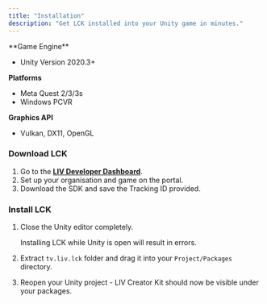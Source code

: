 ```yaml
---
title: "Installation"
description: "Get LCK installed into your Unity game in minutes."
---
```


<Accordion title="Requirements" icon="ballot-check">
  **Game Engine**

  - Unity Version 2020.3\+

  **Platforms**

  - Meta Quest 2/3/3s
  - Windows PCVR

  **Graphics API**

  - Vulkan, DX11, OpenGL
</Accordion>

### Download LCK

1. Go to the [**LIV Developer Dashboard**](https://dashboard.liv.tv/dev/login?welcome=false).
2. Set up your organisation and game on the portal.
3. Download the SDK and save the Tracking ID provided.

### Install LCK

1. Close the Unity editor completely.

   <Warning>
     Installing LCK while Unity is open will result in errors.
   </Warning>
2. Extract `tv.liv.lck` folder and drag it into your `Project/Packages` directory.
3. Reopen your Unity project - LIV Creator Kit should now be visible under your packages.